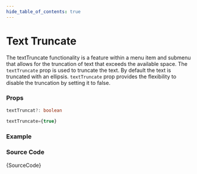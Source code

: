 ```yaml
---
hide_table_of_contents: true
---
```



# Text Truncate

The textTruncate functionality is a feature within a menu item and submenu that allows for the truncation of text that exceeds the available space. The `textTruncate` prop is used to truncate the text. By default the text is truncated with an ellipsis. `textTruncate` prop provides the flexibility to disable the truncation by setting it to false.

### Props

```ts
textTruncat?: boolean
```

```ts title='Default Value'
textTruncate={true}
```

### Example

<IframeWindow url='http://localhost:3000/en/menu-examples/horizontal-menu/menu/text-truncate' />

### Source Code

<TsToJsCodeSnippet>{SourceCode}</TsToJsCodeSnippet>
